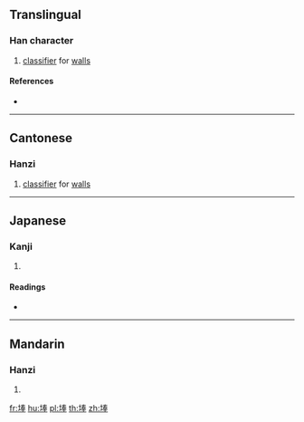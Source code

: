 ==Translingual==

===Han character===
{{Han char|rn=32|rad=土|as=08|sn=11|four=45153|canj=GQKQ|ids=⿰土奉}}

# {{context|Cantonese|lang=mul}} [[classifier]] for [[wall]]s

====References====
* {{Han ref|kx=0231.030|dkj=05185|dj=0467.070|hdz=10448.020|uh=57F2|ud=22514|bh=D4BE|bd=54462}}

----

==Cantonese==

===Hanzi===
{{yue-hanzi|jyut=[[bong6]], [[bung6]], [[pung1]]|y=bong6, bung6, pung1}}

# [[classifier]] for [[wall]]s

----

==Japanese==

===Kanji===
{{ja-kanji|grade=|rs=土08}}

# {{defn|lang=ja|sort=土08}}

====Readings====
* {{ja-readings|on=[[ほう]] (hō), [[ぼう]] (bō)|kun=[[ちり]] (chiri)}}

----

==Mandarin==

===Hanzi===
{{cmn-hanzi|pin=[[běng]] ([[beng3]])|wg=peng<sup>3</sup>}}

# {{defn|lang=cmn|sort=土08}}

[[fr:埲]]
[[hu:埲]]
[[pl:埲]]
[[th:埲]]
[[zh:埲]]